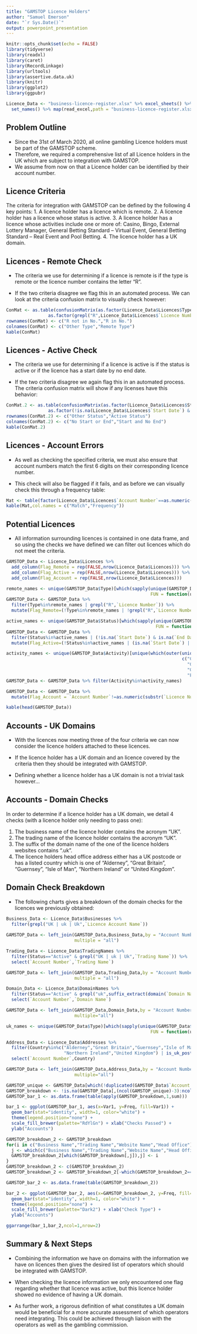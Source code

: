 ```yaml
---
title: "GAMSTOP Licence Holders"
author: "Samuel Emerson"
date: "`r Sys.Date()`"
output: powerpoint_presentation
---
```


```r
knitr::opts_chunk$set(echo = FALSE)
library(tidyverse)
library(readxl)
library(caret)
library(RecordLinkage)
library(urltools)
library(assertive.data.uk)
library(knitr)
library(ggplot2)
library(ggpubr)

Licence_Data <- "business-licence-register.xlsx" %>% excel_sheets() %>% 
  set_names() %>% map(read_excel,path = "business-licence-register.xlsx")
```

## Problem Outline

* Since the 31st of March 2020, all online gambling Licence holders must be part of the GAMSTOP scheme. 
* Therefore, we required a comprehensive list of all Licence holders in the UK which are subject to integration with GAMSTOP.
* We assume from now on that a Licence holder can be identified by their account number.

## Licence Criteria

The criteria for integration with GAMSTOP can be defined by the following 4 key points: 
 1. A licence holder has a licence which is remote.
 2. A licence holder has a licence whose status is active.
 3. A licence holder has a licence whose activities include one or more of: Casino, Bingo, External Lottery Manager, General Betting Standard – Virtual Event, General Betting Standard – Real Event and Pool Betting.
 4. The licence holder has a UK domain.

## Licences - Remote Check

* The criteria we use for determining if a licence is remote is if the type is remote or the licence number contains the letter "R".

* If the two criteria disagree we flag this in an automated process. We can look at the criteria confusion matrix to visually check however:

```r
ConMat <- as.table(confusionMatrix(as.factor(Licence_Data$Licences$Type=="Remote"),
                as.factor(grepl("R",Licence_Data$Licences$`Licence Number`))))
rownames(ConMat) <- c("R not in No.","R in No.")
colnames(ConMat) <- c("Other Type","Remote Type")
kable(ConMat)
```

## Licences - Active Check

* The criteria we use for determining if a licence is active is if the status is active or if the licence has a start date by no end date.

* If the two criteria disagree we again flag this in an automated process. The criteria confusion matrix will show if any licenses have this behavior:

```r
ConMat.2 <- as.table(confusionMatrix(as.factor(Licence_Data$Licences$Status=="Active"),
                as.factor(!is.na(Licence_Data$Licences$`Start Date`) & is.na(Licence_Data$Licences$`End Date`))))
rownames(ConMat.2) <- c("Other Status","Active Status")
colnames(ConMat.2) <- c("No Start or End","Start and No End")
kable(ConMat.2)
```

## Licences - Account Errors

* As well as checking the specified criteria, we must also ensure that account numbers match the first 6 digits on their corresponding licence number.

* This check will also be flagged if it fails, and as before we can visually check this through a frequency table:

```r
Mat <- table(factor(Licence_Data$Licences$`Account Number`==as.numeric(substr(Licence_Data$Licences$`Licence Number`,1,6)),levels = c(TRUE,FALSE)))
kable(Mat,col.names = c("Match","Frequency"))
```

## Potential Licences

* All information surrounding licences is contained in one data frame, and so using the checks we have defined we can filter out licences which do not meet the criteria.

```r
GAMSTOP_Data <- Licence_Data$Licences %>% 
  add_column(Flag_Remote = rep(FALSE,nrow(Licence_Data$Licences))) %>%
  add_column(Flag_Active = rep(FALSE,nrow(Licence_Data$Licences))) %>%
  add_column(Flag_Account = rep(FALSE,nrow(Licence_Data$Licences)))

remote_names <- unique(GAMSTOP_Data$Type)[which(sapply(unique(GAMSTOP_Data$Type),
                                                       FUN = function(u){levenshteinDist(u,"Remote")})<2)]
GAMSTOP_Data <- GAMSTOP_Data %>% 
  filter(Type%in%remote_names | grepl("R",`Licence Number`)) %>%
  mutate(Flag_Remote=(!Type%in%remote_names | !grepl("R",`Licence Number`)))

active_names <- unique(GAMSTOP_Data$Status)[which(sapply(unique(GAMSTOP_Data$Status),
                                                         FUN = function(u){levenshteinDist(u,"Active")})<2)]
GAMSTOP_Data <- GAMSTOP_Data %>% 
  filter(Status%in%active_names | (!is.na(`Start Date`) & is.na(`End Date`))) %>%
  mutate(Flag_Active=(!Status%in%active_names | (is.na(`Start Date`) | !is.na(`End Date`))))

activity_names <- unique(GAMSTOP_Data$Activity)[unique(which(outer(unique(GAMSTOP_Data$Activity),
                                                                   c("Casino","Bingo","External Lottery Manager",
                                                                     "General Betting Standard - Virtual Event",
                                                                     "General Betting Standard - Real Event",
                                                                     "Pool Betting"),FUN = levenshteinDist)<2,arr.ind = T)[,1])]
GAMSTOP_Data <- GAMSTOP_Data %>% filter(Activity%in%activity_names)

GAMSTOP_Data <- GAMSTOP_Data %>% 
  mutate(Flag_Account = `Account Number`!=as.numeric(substr(`Licence Number`,1,6)))

kable(head(GAMSTOP_Data))
```

## Accounts - UK Domains

* With the licences now meeting three of the four criteria we can now consider the licence holders attached to these licences.

* If the licence holder has a UK domain and an licence covered by the criteria then they should be integrated with GAMSTOP.

* Defining whether a licence holder has a UK domain is not a trivial task however...

## Accounts - Domain Checks

In order to determine if a licence holder has a UK domain, we detail 4 checks (with a licence holder only needing to pass one):

 1. The business name of the licence holder contains the acronym "UK".
 2. The trading name of the licence holder contains the acronym "UK".
 3. The suffix of the domain name of the one of the licence holders websites contains ".uk".
 4. The licence holders head office address either has a UK postcode or has a listed country which is one of "Alderney", "Great Britain", "Guernsey", "Isle of Man", "Northern Ireland" or "United Kingdom".
 
## Domain Check Breakdown

* The following charts gives a breakdown of the domain checks for the licences we previously obtained:

```r
Business_Data <- Licence_Data$Businesses %>% 
  filter(grepl("UK | uk | Uk",`Licence Account Name`))
                                                    
GAMSTOP_Data <- left_join(GAMSTOP_Data,Business_Data,by = "Account Number",
                          multiple = "all")

Trading_Data <- Licence_Data$TradingNames %>% 
  filter(Status=="Active" & grepl("UK | uk | Uk",`Trading Name`)) %>%
  select(`Account Number`,`Trading Name`)

GAMSTOP_Data <- left_join(GAMSTOP_Data,Trading_Data,by = "Account Number",
                          multiple = "all")

Domain_Data <- Licence_Data$DomainNames %>% 
  filter(Status=="Active" & grepl("uk",suffix_extract(domain(`Domain Name`))$suffix)) %>%
  select(`Account Number`,`Domain Name`)

GAMSTOP_Data <- left_join(GAMSTOP_Data,Domain_Data,by = "Account Number",
                          multiple="all")

uk_names <- unique(GAMSTOP_Data$Type)[which(sapply(unique(GAMSTOP_Data$Type),
                                                       FUN = function(u){levenshteinDist(u,"Remote")})<2)]

Address_Data <- Licence_Data$Addresses %>%
  filter(Country%in%c("Alderney","Great Britain","Guernsey","Isle of Man",
                      "Northern Ireland","United Kingdom") | is_uk_postcode(Postcode)) %>%
  select(`Account Number`,Country)

GAMSTOP_Data <- left_join(GAMSTOP_Data,Address_Data,by = "Account Number",
                          multiple="all")

GAMSTOP_unique <- GAMSTOP_Data[which(!duplicated(GAMSTOP_Data$`Account Number`)),]
GAMSTOP_breakdown <- !is.na(GAMSTOP_Data[,(ncol(GAMSTOP_unique)-3):ncol(GAMSTOP_unique)])
GAMSTOP_bar_1 <- as.data.frame(table(apply(GAMSTOP_breakdown,1,sum)))

bar_1 <- ggplot(GAMSTOP_bar_1, aes(x=Var1, y=Freq, fill=Var1)) +
  geom_bar(stat="identity", width=1, color="white") +
  theme(legend.position="none") +
  scale_fill_brewer(palette="RdYlGn") + xlab("Checks Passed") + 
  ylab("Accounts")

GAMSTOP_breakdown_2 <- GAMSTOP_breakdown
for(i in c("Business Name","Trading Name","Website Name","Head Office")){
  j <- which(c("Business Name","Trading Name","Website Name","Head Office")==i)
  GAMSTOP_breakdown_2[which(GAMSTOP_breakdown[,j]),j] <- i
}
GAMSTOP_breakdown_2 <- c(GAMSTOP_breakdown_2)
GAMSTOP_breakdown_2 <- GAMSTOP_breakdown_2[-which(GAMSTOP_breakdown_2=="FALSE")]

GAMSTOP_bar_2 <- as.data.frame(table(GAMSTOP_breakdown_2))

bar_2 <- ggplot(GAMSTOP_bar_2, aes(x=GAMSTOP_breakdown_2, y=Freq, fill=GAMSTOP_breakdown_2)) +
  geom_bar(stat="identity", width=1, color="white") +
  theme(legend.position="none") +
  scale_fill_brewer(palette="Dark2") + xlab("Check Type") + 
  ylab("Accounts")

ggarrange(bar_1,bar_2,ncol=1,nrow=2)
```

## Summary & Next Steps

* Combining the information we have on domains with the information we have on licences then gives the desired list of operators which should be integrated with GAMSTOP.

* When checking the licence information we only encountered one flag regarding whether that licence was active, but this licence holder showed no evidence of having a UK domain.

* As further work, a rigorous definition of what constitutes a UK domain would be beneficial for a more accurate assessment of which operators need integrating. This could be achieved through liaison with the operators as well as the gambling commission.
